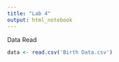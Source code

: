 ```yaml
---
title: "Lab 4"
output: html_notebook
---
```


Data Read

```r
data <- read.csv('Birth Data.csv')
```
